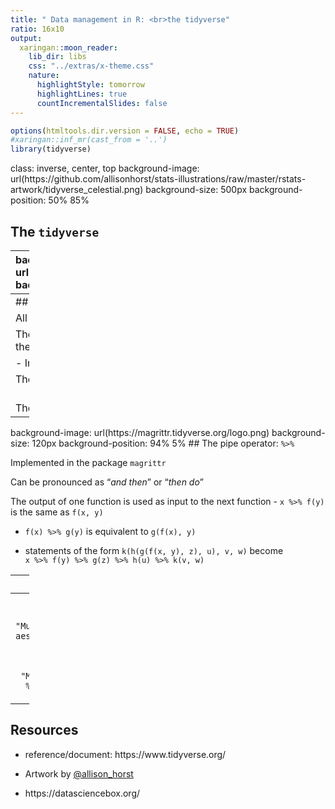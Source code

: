 ```yaml
---
title: " Data management in R: <br>the tidyverse"
ratio: 16x10
output:
  xaringan::moon_reader:
    lib_dir: libs
    css: "../extras/x-theme.css"
    nature:
      highlightStyle: tomorrow
      highlightLines: true
      countIncrementalSlides: false
---
```


```r
options(htmltools.dir.version = FALSE, echo = TRUE)
#xaringan::inf_mr(cast_from = '..') 
library(tidyverse)
```

class: inverse, center, top
background-image: url(https://github.com/allisonhorst/stats-illustrations/raw/master/rstats-artwork/tidyverse_celestial.png)
background-size: 500px
background-position: 50% 85%

## The `tidyverse`


---
background-image: url(https://camo.githubusercontent.com/c1a290fbb20a6bb45e4c47fc2e7b7ddc8d8ccf12/68747470733a2f2f692e696d6775722e636f6d2f677965596c6b4c2e706e67)
background-size: 400px
background-position: 100% 55%
## Intro to the `tidyverse`

.pull-left-large[

`tidyverse` is a package bundling several other R packages:

- `ggplot2`, `dplyr`, `tidyr`, `purrr`, ...

- share common data representations and API, i.e. work well together

- from the [tidyverse manifesto](https://tidyverse.tidyverse.org/articles/manifesto.html):

  1. Reuse existing data structures.

  2. Compose simple functions with the pipe.

  3. Embrace functional programming.

  4. Design for humans.


- see https://github.com/hadley/tidyverse for more information
]
.pull-right-small[
<!--
<img src="images/tidyverse.jpeg" alt="" width=100%>
-->

]


---
## Common structure

All functions of the tidyverse have `data` as their first argument:
  - `function(data, arg2, ...)`

The subsequent arguments describe what to do with the data frame, using <br>the variable names (without quotes)

- Important: do not use `$` notation for variables within these functions, e.g: `filter(fbi, Year>=2019, State=="Iowa")`

The output is a new data frame that will print or it can be saved
  -  e.g: `fbi_iowa19 <- filter(fbi, Year>=2019, State=="Iowa")`

<br/>
The common structure makes it easy to chain together multiple simple steps using the pipe function (`%>%`)


---
background-image: url(https://magrittr.tidyverse.org/logo.png)
background-size: 120px
background-position: 94% 5%
## The pipe operator: `%>%`

Implemented in the package `magrittr`

Can be pronounced as "*and then*" or "*then do*"  

The output of one function is used as input to the next function
  - `x %>% f(y)` is the same as `f(x, y)`
  
  - `f(x) %>% g(y)` is equivalent to `g(f(x), y)`
  
  - statements of the form `k(h(g(f(x, y), z), u), v, w)` become <br>
`x %>% f(y) %>% g(z) %>% h(u) %>% k(v, w)`


---
## How the pipe (`%>%`) works  

Consider the following sequence of actions:  
- find key, unlock car, start car, drive to school, park.  

Expressed as a set of **nested functions** in R pseudocode this would look like:  

  ```r
  park(drive(start_car(find("keys")), to = "campus"))
  ``` 

Writing it out **using pipes** give it a more natural (and easier to read) structure: 
  
  ```r
  find("keys") %>%  
    start_car() %>% 
    drive(to = "campus") %>%
    park()
  ```

---
## Using the pipe (`%>%`)


```r
ggplot(data = filter(fbi, Type == "Murder.and.nonnegligent.Manslaughter"), 
       aes(x = Year, y = Count)) + 
  geom_point()
```

becomes

```r
fbi %>% 
  filter(Type == "Murder.and.nonnegligent.Manslaughter") %>%
  ggplot(aes(x = Year, y = Count)) + 
    geom_point()
```


---
## Resources

- reference/document: https://www.tidyverse.org/

- Artwork by [@allison_horst](https://twitter.com/allison_horst?ref_src=twsrc%5Egoogle%7Ctwcamp%5Eserp%7Ctwgr%5Eauthor)

- https://datasciencebox.org/
